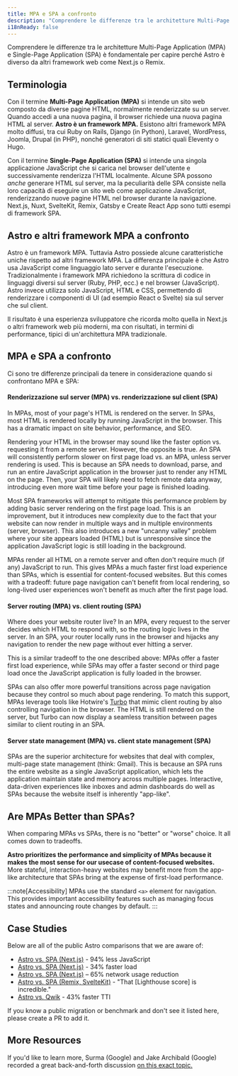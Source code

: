 ```yaml
---
title: MPA e SPA a confronto
description: "Comprendere le differenze tra le architetture Multi-Page Application (MPA) e Single-Page Application (SPA) è fondamentale per capire perché Astro è diverso da altri framework web come Next.js o Remix."
i18nReady: false
---
```


Comprendere le differenze tra le architetture Multi-Page Application (MPA) e Single-Page Application (SPA) è fondamentale per capire perché Astro è diverso da altri framework web come Next.js o Remix.

## Terminologia

Con il termine **Multi-Page Application (MPA)** si intende un sito web composto da diverse pagine HTML, normalmente renderizzate su un server. Quando accedi a una nuova pagina, il browser richiede una nuova pagina HTML al server. **Astro è un framework MPA.** Esistono altri framework MPA molto diffusi, tra cui Ruby on Rails, Django (in Python), Laravel, WordPress, Joomla, Drupal (in PHP), nonché generatori di siti statici quali Eleventy o Hugo.

Con il termine **Single-Page Application (SPA)** si intende una singola applicazione JavaScript che si carica nel browser dell'utente e successivamente renderizza l'HTML localmente. Alcune SPA possono *anche* generare HTML sul server, ma la peculiarità delle SPA consiste nella loro capacità di eseguire un sito web come applicazione JavaScript, renderizzando nuove pagine HTML nel browser durante la navigazione. Next.js, Nuxt, SvelteKit, Remix, Gatsby e Create React App sono tutti esempi di framework SPA.

## Astro e altri framework MPA a confronto

Astro è un framework MPA. Tuttavia Astro possiede alcune caratteristiche uniche rispetto ad altri framework MPA. La differenza principale è che Astro usa JavaScript come linguaggio lato server e durante l'esecuzione. Tradizionalmente i framework MPA richiedono la scrittura di codice in linguaggi diversi sul server (Ruby, PHP, ecc.) e nel browser (JavaScript). Astro invece utilizza solo JavaScript, HTML e CSS, permettendo di renderizzare i componenti di UI (ad esempio React o Svelte) sia sul server che sul client.

Il risultato è una esperienza sviluppatore che ricorda molto quella in Next.js o altri framework web più moderni, ma con risultati, in termini di performance, tipici di un'architettura MPA tradizionale.

## MPA e SPA a confronto

Ci sono tre differenze principali da tenere in considerazione quando si confrontano MPA e SPA:

#### Renderizzazione sul server (MPA) vs. renderizzazione sul client (SPA)

In MPAs, most of your page's HTML is rendered on the server. In SPAs, most HTML is rendered locally by running JavaScript in the browser. This has a dramatic impact on site behavior, performance, and SEO.

Rendering your HTML in the browser may sound like the faster option vs. requesting it from a remote server. However, the opposite is true. An SPA will consistently perform slower on first page load vs. an MPA, unless server rendering is used. This is because an SPA needs to download, parse, and run an entire JavaScript application in the browser just to render any HTML on the page. Then, your SPA will likely need to fetch remote data anyway, introducing even more wait time before your page is finished loading.

Most SPA frameworks will attempt to mitigate this performance problem by adding basic server rendering on the first page load. This is an improvement, but it introduces new complexity due to the fact that your website can now render in multiple ways and in multiple environments (server, browser). This also introduces a new "uncanny valley" problem where your site appears loaded (HTML) but is unresponsive since the application JavaScript logic is still loading in the background.

MPAs render all HTML on a remote server and often don't require much (if any) JavaScript to run. This gives MPAs a much faster first load experience than SPAs, which is essential for content-focused websites. But this comes with a tradeoff: future page navigation can't benefit from local rendering, so long-lived user experiences won't benefit as much after the first page load.


#### Server routing (MPA) vs. client routing (SPA)

Where does your website router live? In an MPA, every request to the server decides which HTML to respond with, so the routing logic lives in the server. In an SPA, your router locally runs in the browser and hijacks any navigation to render the new page without ever hitting a server.

This is a similar tradeoff to the one described above: MPAs offer a faster first load experience, while SPAs may offer a faster second or third page load once the JavaScript application is fully loaded in the browser. 

SPAs can also offer more powerful transitions across page navigation because they control so much about page rendering. To match this support, MPAs leverage tools like Hotwire's [Turbo](https://turbo.hotwired.dev/) that mimic client routing by also controlling navigation in the browser. The HTML is still rendered on the server, but Turbo can now display a seamless transition between pages similar to client routing in an SPA.

#### Server state management (MPA) vs. client state management (SPA)

SPAs are the superior architecture for websites that deal with complex, multi-page state management (think: Gmail). This is because an SPA runs the entire website as a single JavaScript application, which lets the application maintain state and memory across multiple pages. Interactive, data-driven experiences like inboxes and admin dashboards do well as SPAs because the website itself is inherently "app-like".


## Are MPAs Better than SPAs?

When comparing MPAs vs SPAs, there is no "better" or "worse" choice. It all comes down to tradeoffs.

**Astro prioritizes the performance and simplicity of MPAs because it makes the most sense for our usecase of content-focused websites.** More stateful, interaction-heavy websites may benefit more from the app-like architecture that SPAs bring at the expense of first-load performance.

:::note[Accessibility]
MPAs use the standard `<a>` element for navigation. This provides important accessibility features such as managing focus states and announcing route changes by default.
:::

## Case Studies

Below are all of the public Astro comparisons that we are aware of:

- [Astro vs. SPA (Next.js)](https://twitter.com/t3dotgg/status/1437195415439360003) - 94% less JavaScript
- [Astro vs. SPA (Next.js)](https://twitter.com/jlengstorf/status/1442707241627385860?lang=en) - 34% faster load
- [Astro vs. SPA (Next.js)](https://vanntile.com/blog/next-to-astro) – 65% network usage reduction
- [Astro vs. SPA (Remix, SvelteKit)](https://www.youtube.com/watch?v=2ZEMb_H-LYE&t=8163s) - "That [Lighthouse score] is incredible."
- [Astro vs. Qwik](https://www.youtube.com/watch?v=2ZEMb_H-LYE&t=8504s) - 43% faster TTI


If you know a public migration or benchmark and don't see it listed here, please create a PR to add it.
## More Resources 

If you'd like to learn more, Surma (Google) and Jake Archibald (Google) recorded a great back-and-forth discussion [on this exact topic.](https://www.youtube.com/watch?v=ivLhf3hq7eM)

